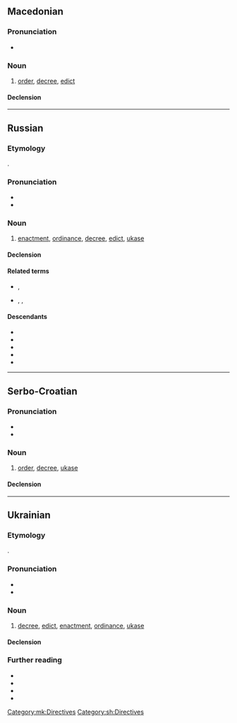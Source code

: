==Macedonian==

===Pronunciation===
* {{mk-IPA}}

===Noun===
{{mk-noun|m}}

# [[order]], [[decree]], [[edict]]

====Declension====
{{mk-decl-noun-m}}

[[Category:mk:Directives]]

----

==Russian==

===Etymology===
{{deverbal|ru|указа́ть}}.

===Pronunciation===
* {{ru-IPA|ука́з}}
* {{audio|ru|Ru-{{PAGENAME}}.ogg|audio}}

===Noun===
{{ru-noun+|ука́з}}

# [[enactment]], [[ordinance]], [[decree]], [[edict]], [[ukase]]
#: {{ux|ru|[[ты|Ты]] ему́ [[не]] '''ука́з'''.|You can't lay down the law for him (''or'' you are no '''authority''' for him).}}

====Declension====
{{ru-noun-table|ука́з}}

====Related terms====
* {{l|ru|ука́зывать|g=impf}}, {{l|ru|указа́ть|g=pf}}
* {{l|ru|указа́ние|g=n}}, {{l|ru|ука́зка|g=f}}, {{l|ru|указа́тель|g=m}}

====Descendants====
* {{desc|bor=1|en|ukase}}
* {{desctree|bor=1|fr|ukase}}
* {{desc|bor=1|de|Ukas}}
* {{desc|bor=1|it|ukase}}
* {{desc|bor=1|pt|ukase}}

{{topics|ru|Directives}}

----

==Serbo-Croatian==

===Pronunciation===
* {{IPA|sh|/ǔːkaːz/}}
* {{hyphenation|sh|у|каз}}

===Noun===
{{sh-noun|g=m|head=у́ка̄з}}

# [[order]], [[decree]], [[ukase]]

====Declension====
{{sh-decl-noun|sc=Cyrl
|указ|укази
|указа|указа
|указу|указима
|указ|указе
|указу / указе|укази
|указу|указима
|указом|указима
}}

[[Category:sh:Directives]]

----

==Ukrainian==
{{wp|lang=uk}}

===Etymology===
{{deverbal|uk|указа́ти}}.

===Pronunciation===
* {{uk-IPA|ука́з}}
* {{audio|uk|Uk-{{PAGENAME}}.ogg|Audio}}

===Noun===
{{uk-noun|ука́з<genu>}}

# [[decree]], [[edict]], [[enactment]], [[ordinance]], [[ukase]]
#: {{syn|uk|декре́т|постано́ва|g1=m|g2=f}}

====Declension====
{{uk-ndecl|ука́з<genu>}}

===Further reading===
* {{R:uk:SUM-11}}
* {{R:uk:Horokh}}
* {{R:uk:Kyiv}}
* {{R:uk:Slovnyk}}

{{topics|uk|Government|Directives|Law}}